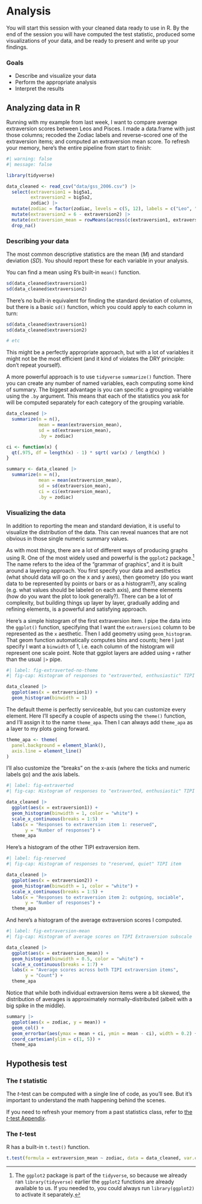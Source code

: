 # Analysis

You will start this session with your cleaned data ready to use in R. By the end of the session you will have computed the test statistic, produced some visualizations of your data, and be ready to present and write up your findings.


### Goals

- Describe and visualize your data
- Perform the appropriate analysis
- Interpret the results


## Analyzing data in R

Running with my example from last week, I want to compare average extraversion scores between Leos and Pisces. I made a data.frame with just those columns; recoded the Zodiac labels and reverse-scored one of the extraversion items; and computed an extraversion mean score. To refresh your memory, here's the entire pipeline from start to finish:


```r
#| warning: false
#| message: false

library(tidyverse)

data_cleaned <- read_csv("data/gss_2006.csv") |> 
  select(extraversion1 = big5a1, 
         extraversion2 = big5a2,
         zodiac) |> 
  mutate(zodiac = factor(zodiac, levels = c(5, 12), labels = c("Leo", "Pisces"))) |> 
  mutate(extraversion2 = 6 - extraversion2) |> 
  mutate(extraversion_mean = rowMeans(across(c(extraversion1, extraversion2)))) |> 
  drop_na()
```

### Describing your data

The most common descriptive statistics are the mean ($M$) and standard deviation ($SD$). You should report these for each variable in your analysis.

You can find a mean using R's built-in `mean()` function.

```r
sd(data_cleaned$extraversion1)
sd(data_cleaned$extraversion2)
```

There's no built-in equivalent for finding the standard deviation of columns, but there is a basic `sd()` function, which you could apply to each column in turn:

```r

sd(data_cleaned$extraversion1)
sd(data_cleaned$extraversion2)

# etc

```

This might be a perfectly appropriate approach, but with a lot of variables it might not be the most efficient (and it kind of violates the DRY principle: don't repeat yourself).

A more powerful approach is to use `tidyverse` `summarize()` function. There you can create any number of named variables, each computing some kind of summary. The biggest advantage is you can specific a grouping variable using the `.by` argument. This means that each of the statistics you ask for will be computed separately for each category of the grouping variable.

```r
data_cleaned |>
  summarize(n = n(),
            mean = mean(extraversion_mean), 
            sd = sd(extraversion_mean),
            .by = zodiac)
```


```r
ci <- function(x) {
  qt(.975, df = length(x) - 1) * sqrt( var(x) / length(x) )
}

summary <- data_cleaned |>
  summarize(n = n(),
            mean = mean(extraversion_mean), 
            sd = sd(extraversion_mean),
            ci = ci(extraversion_mean),
            .by = zodiac)
```

### Visualizing the data

In addition to reporting the mean and standard deviation, it is useful to visualize the distribution of the data. This can reveal nuances that are not obvious in those single numeric summary values.

As with most things, there are a lot of different ways of producing graphs using R. One of the most widely used and powerful is the `ggplot2` package.^[The `ggplot2` package is part of the `tidyverse`, so because we already ran `library(tidyverse)` earlier the `ggplot2` functions are already available to us. If you needed to, you could always run `library(ggplot2)` to activate it separately.] The name refers to the idea of the "grammar of graphics", and it is built around a layering approach. You first specify your data and aesthetics (what should data will go on the x and y axes), then geometry (do you want data to be represented by points or bars or as a histogram?), any scaling (e.g. what values should be labeled on each axis), and theme elements (how do you want the plot to look generally?). There can be a lot of complexity, but building things up layer by layer, gradually adding and refining elements, is a powerful and satisfying approach.

Here's a simple histogram of the first extraversion item. I pipe the data into the `ggplot()` function, specifying that I want the `extraversion1` column to be represented as the `x` aesthetic. Then I add geometry using `geom_histogram`. That geom function automatically computes bins and counts; here I just specify I want a `binwidth` of 1, i.e. each column of the histogram will represent one scale point. Note that ggplot layers are added using `+` rather than the usual `|>` pipe.


```r
#| label: fig-extraverted-no-theme
#| fig-cap: Histogram of responses to "extraverted, enthusiastic" TIPI item

data_cleaned |> 
  ggplot(aes(x = extraversion1)) +
  geom_histogram(binwidth = 1)

```


The default theme is perfectly serviceable, but you can customize every element. Here I'll specify a couple of aspects using the `theme()` function, and I'll assign it to the name `theme_apa`. Then I can always add `theme_apa` as a layer to my plots going forward. 

```r

theme_apa <- theme(
  panel.background = element_blank(),
  axis.line = element_line()
)

```

I'll also customize the "breaks" on the x-axis (where the ticks and numeric labels go) and the axis labels.

```r
#| label: fig-extraverted
#| fig-cap: Histogram of responses to "extraverted, enthusiastic" TIPI item

data_cleaned |> 
  ggplot(aes(x = extraversion1)) +
  geom_histogram(binwidth = 1, color = "white") +
  scale_x_continuous(breaks = 1:5) +
  labs(x = "Responses to extraversion item 1: reserved",
       y = "Number of responses") +
  theme_apa

```

Here's a histogram of the other TIPI extraversion item.

```r
#| label: fig-reserved
#| fig-cap: Histogram of responses to "reserved, quiet" TIPI item

data_cleaned |> 
  ggplot(aes(x = extraversion2)) +
  geom_histogram(binwidth = 1, color = "white") +
  scale_x_continuous(breaks = 1:5) +
  labs(x = "Responses to extraversion item 2: outgoing, sociable",
       y = "Number of responses") +
  theme_apa

```

And here's a histogram of the average extraversion scores I computed.

```r
#| label: fig-extraversion-mean
#| fig-cap: Histogram of average scores on TIPI Extraversion subscale

data_cleaned |> 
  ggplot(aes(x = extraversion_mean)) +
  geom_histogram(binwidth = 0.5, color = "white") +
  scale_x_continuous(breaks = 1:7) +
  labs(x = "Average scores across both TIPI extraversion items",
       y = "Count") +
  theme_apa

```

Notice that while both individual extraversion items were a bit skewed, the distribution of averages is approximately normally-distributed (albeit with a big spike in the middle).


```r
summary |> 
  ggplot(aes(x = zodiac, y = mean)) +
  geom_col() +
  geom_errorbar(aes(ymax = mean + ci, ymin = mean - ci), width = 0.2) +
  coord_cartesian(ylim = c(1, 5)) +
  theme_apa
```

## Hypothesis test

### The $t$ statistic

The $t$-test can be computed with a single line of code, as you'll see. But it's important to understand the math happening behind the scenes.

If you need to refresh your memory from a past statistics class, refer to [the $t$-test Appendix](appendix-t-test.qmd).



### The $t$-test

R has a built-in `t.test()` function.

```r
t.test(formula = extraversion_mean ~ zodiac, data = data_cleaned, var.equal = TRUE)
```


